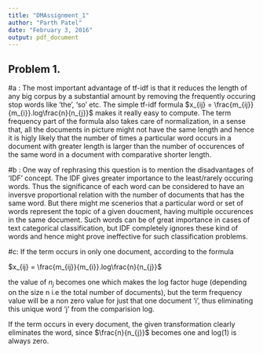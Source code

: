 ```yaml
---
title: "DMAssignment_1"
author: "Parth Patel"
date: "February 3, 2016"
output: pdf_document
---
```


## Problem 1.

#a : 
The most important advantage of tf-idf is that it reduces the length of any big corpus by a substantial amount by removing the frequently occuring  stop words like 'the', 'so' etc. 
The simple tf-idf formula 
$x_{ij} = \frac{m_{ij}}{m_{i}}.log\frac{n}{n_{j}}$ 
makes it really easy to compute.
The term frequency part of the formula also takes care of normalization, in a sense that, all the documents in picture might not have the same length and hence it is higly likely that the number of times a particular word occurs in a document with greater length is larger than the number of occurences of the same word in a document with comparative shorter length.
    
#b : 
One way of rephrasing this question is to mention the disadvantages of 'IDF' concept. The IDF gives greater importance to the least/rarely occuring words. Thus the significance of each word can be considered to have an inversve proportional relation with the number of documents that has the same word. But there might me scenerios that a particular word or set of words represent the topic of a given doucment, having multiple occurences in the same document. Such words can be of great importance in cases of text categorical classification, but IDF completely ignores these kind of words and hence might prove ineffective for such classification problems.
    
#c: 
If the term occurs in only one document, according to the formula 


$x_{ij} = \frac{m_{ij}}{m_{i}}.log\frac{n}{n_{j}}$ 

the value of $n_j$ becomes one which makes the log factor huge (depending on the size n i.e the total number of documents), but the term frequency value will be a non zero value for just that one document 'i', thus eliminating this unique word 'j' from the comparision log. 

If the term occurs in every document, the given transformation clearly eliminates the word, since $\frac{n}{n_{j}}$ becomes one and log(1) is always zero.